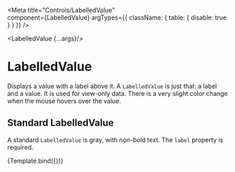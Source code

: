 
<Meta
  title="Controls/LabelledValue"  
  component={LabelledValue}
  argTypes={{
    className: { table: { disable: true } }
  }}
/>

  <LabelledValue {...args}/>

# LabelledValue

Displays a value with a label above it. A `LabelledValue` is just that: a label and 
a value. It is used for view-only data. There is a very slight color change when the 
mouse hovers over the value.

<ArgsTable of={LabelledValue}/>

## Standard LabelledValue

A standard `LabelledValue` is gray, with non-bold text. The `label` property
is required.

<Canvas>
  <Story
    name="Properties"
    args={{ onClick: null, label: "A label", children: "Some value" }}>
    {Template.bind({})}
  </Story>
</Canvas>
